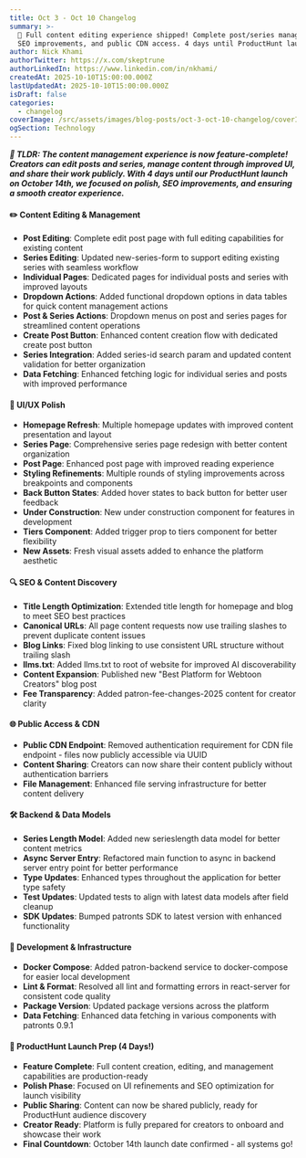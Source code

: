 ```yaml
---
title: Oct 3 - Oct 10 Changelog
summary: >-
  📅 Full content editing experience shipped! Complete post/series management,
  SEO improvements, and public CDN access. 4 days until ProductHunt launch!
author: Nick Khami
authorTwitter: https://x.com/skeptrune
authorLinkedIn: https://www.linkedin.com/in/nkhami/
createdAt: 2025-10-10T15:00:00.000Z
lastUpdatedAt: 2025-10-10T15:00:00.000Z
isDraft: false
categories:
  - changelog
coverImage: /src/assets/images/blog-posts/oct-3-oct-10-changelog/coverImage.png
ogSection: Technology
---
```


**_📅 TLDR: The content management experience is now feature-complete! Creators can edit posts and series, manage content through improved UI, and share their work publicly. With 4 days until our ProductHunt launch on October 14th, we focused on polish, SEO improvements, and ensuring a smooth creator experience._**

#### ✏️ Content Editing & Management

- **Post Editing**: Complete edit post page with full editing capabilities for existing content
- **Series Editing**: Updated new-series-form to support editing existing series with seamless workflow
- **Individual Pages**: Dedicated pages for individual posts and series with improved layouts
- **Dropdown Actions**: Added functional dropdown options in data tables for quick content management actions
- **Post & Series Actions**: Dropdown menus on post and series pages for streamlined content operations
- **Create Post Button**: Enhanced content creation flow with dedicated create post button
- **Series Integration**: Added series-id search param and updated content validation for better organization
- **Data Fetching**: Enhanced fetching logic for individual series and posts with improved performance

#### 🎨 UI/UX Polish

- **Homepage Refresh**: Multiple homepage updates with improved content presentation and layout
- **Series Page**: Comprehensive series page redesign with better content organization
- **Post Page**: Enhanced post page with improved reading experience
- **Styling Refinements**: Multiple rounds of styling improvements across breakpoints and components
- **Back Button States**: Added hover states to back button for better user feedback
- **Under Construction**: New under construction component for features in development
- **Tiers Component**: Added trigger prop to tiers component for better flexibility
- **New Assets**: Fresh visual assets added to enhance the platform aesthetic

#### 🔍 SEO & Content Discovery

- **Title Length Optimization**: Extended title length for homepage and blog to meet SEO best practices
- **Canonical URLs**: All page content requests now use trailing slashes to prevent duplicate content issues
- **Blog Links**: Fixed blog linking to use consistent URL structure without trailing slash
- **llms.txt**: Added llms.txt to root of website for improved AI discoverability
- **Content Expansion**: Published new "Best Platform for Webtoon Creators" blog post
- **Fee Transparency**: Added patron-fee-changes-2025 content for creator clarity

#### 🌐 Public Access & CDN

- **Public CDN Endpoint**: Removed authentication requirement for CDN file endpoint - files now publicly accessible via UUID
- **Content Sharing**: Creators can now share their content publicly without authentication barriers
- **File Management**: Enhanced file serving infrastructure for better content delivery

#### 🛠️ Backend & Data Models

- **Series Length Model**: Added new serieslength data model for better content metrics
- **Async Server Entry**: Refactored main function to async in backend server entry point for better performance
- **Type Updates**: Enhanced types throughout the application for better type safety
- **Test Updates**: Updated tests to align with latest data models after field cleanup
- **SDK Updates**: Bumped patronts SDK to latest version with enhanced functionality

#### 🔧 Development & Infrastructure

- **Docker Compose**: Added patron-backend service to docker-compose for easier local development
- **Lint & Format**: Resolved all lint and formatting errors in react-server for consistent code quality
- **Package Version**: Updated package versions across the platform
- **Data Fetching**: Enhanced data fetching in various components with patronts 0.9.1

#### 🎯 ProductHunt Launch Prep (4 Days!)

- **Feature Complete**: Full content creation, editing, and management capabilities are production-ready
- **Polish Phase**: Focused on UI refinements and SEO optimization for launch visibility
- **Public Sharing**: Content can now be shared publicly, ready for ProductHunt audience discovery
- **Creator Ready**: Platform is fully prepared for creators to onboard and showcase their work
- **Final Countdown**: October 14th launch date confirmed - all systems go!
